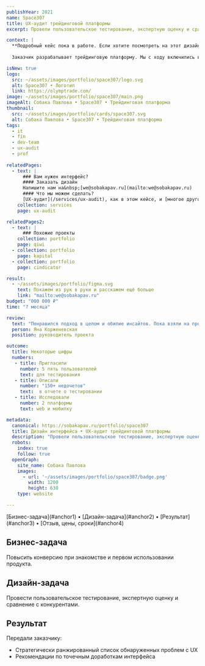 ```yaml
---
publishYear: 2021
name: Space307
title: UX-аудит трейдинговой платформы
excerpt: Провели пользовательское тестирование, экспертную оценку и сравнение с конкурентами.

context: |
  **Подробный кейс пока в работе. Если хотите посмотреть на этот дизайн в деталях, пишите нам на [we@sobakapav.ru](mailto:we@sobakapav.ru)**
  
  Заказчик разрабатывает трейдинговую платформу. Мы с ходу включились в работу, представив результаты аудита. Их быстро превратили в тикеты Jira, чтобы справиться с критическими проблемами UX. 

isNew: true
logo:
  src: ~/assets/images/portfolio/space307/logo.svg
  alt: Space307 • Логотип
  link: https://olymptrade.com/
image: ~/assets/images/portfolio/space307/main.png
imageAlt: Собака Павлова • Space307 • Трейдинговая платформа
thumbnail:
  src: ~/assets/images/portfolio/cards/space307.svg
  alt: Собака Павлова • Space307 • Трейдинговая платформа
tags:
  - it
  - fin
  - dev-team
  - ux-audit
  - prof
  
relatedPages:
  - text: |
      ### Вам нужен интерфейс?
      #### Заказать дизайн
      Напишите нам на&nbsp;[we@sobakapav.ru](mailto:we@sobakapav.ru) 
      #### Что мы можем сделать?
      [UX-аудит](/services/ux-audit), как в этом кейсе, и [многое другое](/services). 
    collection: services
    page: ux-audit

relatedPages2:
  - text: |
      ### Похожие проекты
    collection: portfolio
    page: qiwi
  - collection: portfolio
    page: kapital
  - collection: portfolio
    page: cindicator

result:
  - ~/assets/images/portfolio/figma.svg
    text: Покажем из рук в руки и расскажем ещё больше
    link: "mailto:we@sobakapav.ru"
budget: "000 000 ₽"
time: "? месяца"

review: 
  text: "Понравился подход в целом и обилие инсайтов. Пока взяли на проработку то, что совпадало с нашими представлениями. Новые инсайты верифицируем. Могу рекомендовать вас тем, кому нужны юзабилити-исследования на аутсорсе."
  person: Яна Корженевская
  position: руководитель проекта

outcome:
  title: Некоторые цифры
  numbers:
   - title: Пригласили
     number: 5 пять пользователей
     text: для тестирования
   - title: Описали
     number: "150+ недочетов"
     text:  в отчете о тестировании
   - title: Исследовали
     number: 2 платформы
     text: web и мобилку

metadata:
  canonical: https://sobakapav.ru/portfolio/space307
  title: Дизайн интерфейса • UX-аудит трейдинговой платформы
  description: "Провели пользовательское тестирование, экспертную оценку и сравнение с конкурентами."
  robots:
    index: true
    follow: true
  openGraph:
    site_name: Собака Павлова
    images:
      - url: '~/assets/images/portfolio/space307/badge.png'
        width: 1200
        height: 630
    type: website

---
```



<TOC>
[Бизнес-задача](#anchor1) • [Дизайн-задача](#anchor2) • [Результат](#anchor3) • [Отзыв, цены, сроки](#anchor4)
</TOC>

## <a name="anchor1" />Бизнес-задача

Повысить конверсию при знакомстве и первом использовании продукта.

## <a name="anchor2" />Дизайн-задача

Провести пользовательское тестирование, экспертную оценку и сравнение с конкурентами.

## <a name="anchor3" />Результат

Передали заказчику:
- Стратегически ранжированный список обнаруженных проблем с UX
- Рекомендации по точечным доработкам интерфейса

## <a name="anchor4" />
